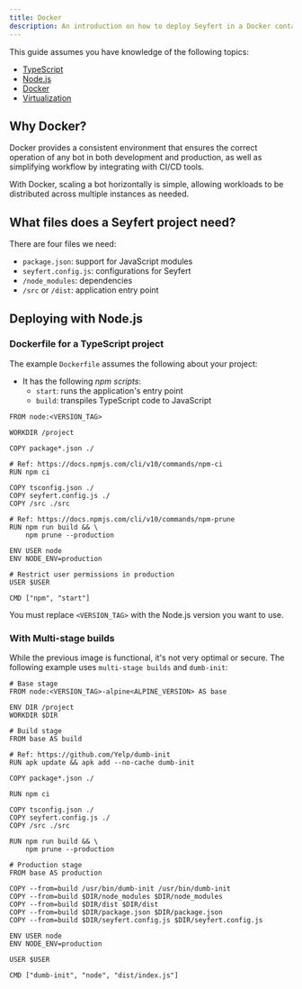 ---
title: Docker
description: An introduction on how to deploy Seyfert in a Docker container
---

This guide assumes you have knowledge of the following topics:

- [TypeScript](https://www.typescriptlang.org/)
- [Node.js](https://nodejs.org/en)
- [Docker](https://www.docker.com/)
- [Virtualization](https://en.wikipedia.org/wiki/OS-level_virtualization)

## Why Docker?

Docker provides a consistent environment that ensures the correct operation of any bot in both development and production, as well as simplifying workflow by integrating with CI/CD tools.

With Docker, scaling a bot horizontally is simple, allowing workloads to be distributed across multiple instances as needed.

## What files does a Seyfert project need?

There are four files we need:

- `package.json`: support for JavaScript modules
- `seyfert.config.js`: configurations for Seyfert
- `/node_modules`: dependencies
- `/src` or `/dist`: application entry point

## Deploying with Node.js

### Dockerfile for a TypeScript project

The example `Dockerfile` assumes the following about your project:

- It has the following *npm scripts*:
    - `start`: runs the application's entry point
    - `build`: transpiles TypeScript code to JavaScript

```docker title="Dockerfile" copy
FROM node:<VERSION_TAG>

WORKDIR /project

COPY package*.json ./

# Ref: https://docs.npmjs.com/cli/v10/commands/npm-ci
RUN npm ci

COPY tsconfig.json ./
COPY seyfert.config.js ./
COPY /src ./src

# Ref: https://docs.npmjs.com/cli/v10/commands/npm-prune
RUN npm run build && \
    npm prune --production

ENV USER node
ENV NODE_ENV=production

# Restrict user permissions in production
USER $USER

CMD ["npm", "start"]
```

You must replace `<VERSION_TAG>` with the Node.js version you want to use.

### With Multi-stage builds

While the previous image is functional, it's not very optimal or secure. The following example uses `multi-stage builds` and `dumb-init`:

```docker title="Dockerfile" copy
# Base stage
FROM node:<VERSION_TAG>-alpine<ALPINE_VERSION> AS base

ENV DIR /project
WORKDIR $DIR

# Build stage
FROM base AS build

# Ref: https://github.com/Yelp/dumb-init
RUN apk update && apk add --no-cache dumb-init

COPY package*.json ./

RUN npm ci

COPY tsconfig.json ./
COPY seyfert.config.js ./
COPY /src ./src

RUN npm run build && \
    npm prune --production

# Production stage
FROM base AS production

COPY --from=build /usr/bin/dumb-init /usr/bin/dumb-init
COPY --from=build $DIR/node_modules $DIR/node_modules
COPY --from=build $DIR/dist $DIR/dist
COPY --from=build $DIR/package.json $DIR/package.json
COPY --from=build $DIR/seyfert.config.js $DIR/seyfert.config.js

ENV USER node
ENV NODE_ENV=production

USER $USER

CMD ["dumb-init", "node", "dist/index.js"]
```
